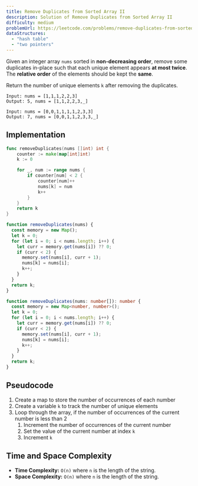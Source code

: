 ```yaml
---
title: Remove Duplicates from Sorted Array II
description: Solution of Remove Duplicates from Sorted Array II
difficulty: medium
problemUrl: https://leetcode.com/problems/remove-duplicates-from-sorted-array-ii
dataStructures:
  - "hash table"
  - "two pointers"
---
```



Given an integer array `nums` sorted in **non-decreasing order**, remove some duplicates in-place such that each unique element appears **at most twice**. The **relative order** of the elements should be kept the **same**.

Return the number of unique elements `k` after removing the duplicates.

```
Input: nums = [1,1,1,2,2,3]
Output: 5, nums = [1,1,2,2,3,_]

Input: nums = [0,0,1,1,1,1,2,3,3]
Output: 7, nums = [0,0,1,1,2,3,3,_]
```

## Implementation

<Tabs>
  <TabItem label="go">

```go
func removeDuplicates(nums []int) int {
    counter := make(map[int]int)
    k := 0

    for _, num := range nums {
        if counter[num] < 2 {
            counter[num]++
            nums[k] = num
            k++
        }
    }
    return k
}
```

  </TabItem>
  <TabItem label="js">

```js
function removeDuplicates(nums) {
  const memory = new Map();
  let k = 0;
  for (let i = 0; i < nums.length; i++) {
    let curr = memory.get(nums[i]) ?? 0;
    if (curr < 2) {
      memory.set(nums[i], curr + 1);
      nums[k] = nums[i];
      k++;
    }
  }
  return k;
}
```

  </TabItem>
  <TabItem label="ts">

```ts
function removeDuplicates(nums: number[]): number {
  const memory = new Map<number, number>();
  let k = 0;
  for (let i = 0; i < nums.length; i++) {
    let curr = memory.get(nums[i]) ?? 0;
    if (curr < 2) {
      memory.set(nums[i], curr + 1);
      nums[k] = nums[i];
      k++;
    }
  }
  return k;
}
```

  </TabItem>
</Tabs>

## Pseudocode

1. Create a map to store the number of occurrences of each number
2. Create a variable `k` to track the number of unique elements
3. Loop through the array, if the number of occurrences of the current number is less than 2
   1. Increment the number of occurrences of the current number
   2. Set the value of the current number at index `k`
   3. Increment `k`

## Time and Space Complexity

- **Time Complexity:** `O(n)` where `n` is the length of the string.
- **Space Complexity:** `O(n)` where `n` is the length of the string.
